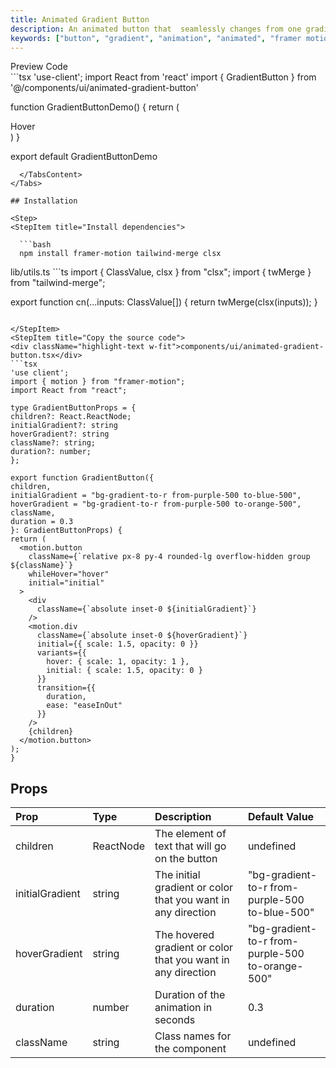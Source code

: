 ```yaml
---
title: Animated Gradient Button
description: An animated button that  seamlessly changes from one gradient to another
keywords: ["button", "gradient", "animation", "animated", "framer motion", "tailwind"]
---
```


<Tabs defaultValue="preview" className="pt-5 pb-1">
  <TabsList className="">
    <TabsTrigger value="preview">Preview</TabsTrigger>
    <TabsTrigger value="code">Code</TabsTrigger>
  </TabsList>
  <TabsContent value="preview" className="">
  <div className="preview not-prose flex w-full justify-center p-2 sm:p-10 items-center">
    <GradientButtonDemo/>
  </div>
  </TabsContent>
  <TabsContent value="code">
```tsx
'use-client';
import React from 'react'
import { GradientButton } from '@/components/ui/animated-gradient-button'

function GradientButtonDemo() {
  return (
    <div className='flex'>
      <GradientButton
        initialGradient="bg-gradient-to-t from-red-400 to-violet-400"
        hoverGradient="bg-gradient-to-r from-red-400 to-violet-600"
        duration={1}
      >
        <span className="relative text-white font-semibold">
          Hover
        </span>
      </GradientButton>
    </div>
  )
}

export default GradientButtonDemo
```
  </TabsContent>
</Tabs>

## Installation

<Step>
<StepItem title="Install dependencies">

  ```bash
  npm install framer-motion tailwind-merge clsx
  ```

</StepItem>
<StepItem title="Add util file">
  lib/utils.ts
  ```ts
  import { ClassValue, clsx } from "clsx";
  import { twMerge } from "tailwind-merge";

  export function cn(...inputs: ClassValue[]) {
    return twMerge(clsx(inputs));
  }
  ```

</StepItem>
<StepItem title="Copy the source code">
<div className="highlight-text w-fit">components/ui/animated-gradient-button.tsx</div>
```tsx
'use client';
import { motion } from "framer-motion";
import React from "react";

type GradientButtonProps = {
  children?: React.ReactNode;
  initialGradient?: string
  hoverGradient?: string
  className?: string;
  duration?: number;
};

export function GradientButton({
  children,
  initialGradient = "bg-gradient-to-r from-purple-500 to-blue-500",
  hoverGradient = "bg-gradient-to-r from-purple-500 to-orange-500",
  className,
  duration = 0.3
}: GradientButtonProps) {
  return (
    <motion.button
      className={`relative px-8 py-4 rounded-lg overflow-hidden group ${className}`}
      whileHover="hover"
      initial="initial"
    >
      <div
        className={`absolute inset-0 ${initialGradient}`}
      />
      <motion.div
        className={`absolute inset-0 ${hoverGradient}`}
        initial={{ scale: 1.5, opacity: 0 }}
        variants={{
          hover: { scale: 1, opacity: 1 },
          initial: { scale: 1.5, opacity: 0 }
        }}
        transition={{ 
          duration,
          ease: "easeInOut"
        }}
      />
      {children}
    </motion.button>
  );
}
```
</StepItem>
</Step>

## Props

|Prop          |Type        |Description |Default Value |
| :------------ | :--------- | :---------- |:----------|
| <span className="highlight-text">children</span>   | <span className="highlight-text">ReactNode</span>    | The element of text that will go on the button | <span className="highlight-text">undefined</span> |
| <span className="highlight-text">initialGradient</span>   | <span className="highlight-text">string</span>    | The initial gradient or color that you want in any direction | <span className="highlight-text">"bg-gradient-to-r from-purple-500 to-blue-500"</span> |
| <span className="highlight-text">hoverGradient</span>   | <span className="highlight-text">string</span>    | The hovered gradient or color that you want in any direction | <span className="highlight-text">"bg-gradient-to-r from-purple-500 to-orange-500"</span> |
| <span className="highlight-text">duration</span>   | <span className="highlight-text">number</span>    | Duration of the animation in seconds  | <span className="highlight-text">0.3</span> |
| <span className="highlight-text">className</span>   | <span className="highlight-text">string</span>    | Class names for the component | <span className="highlight-text">undefined</span> |
